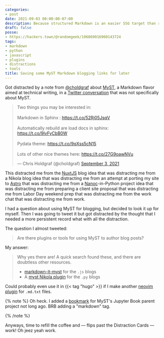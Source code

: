 ```yaml
---
categories:
- post
date: 2021-09-03 00:00:00-07:00
description: Because structured Markdown is an easier SSG target than reStructuredText
draft: false
posse:
- https://hackers.town/@randomgeek/106869016960143724
tags:
- markdown
- python
- javascript
- plugins
- distractions
- tools
title: Saving some MyST Markdown blogging links for later
---
```


Got distracted by a note from [@choldgraf][choldgraf] about [MyST][myst], a Markdown flavor
aimed at technical writing, in a [Twitter conversation][tweet-thread] that was not
specifically about MyST.

<blockquote class="twitter-tweet"><p lang="en" dir="ltr">Two things you may be interested in:<br><br>Markdown in Sphinx : <a href="https://t.co/52Rj05JsqV">https://t.co/52Rj05JsqV</a><br><br>Automatically rebuild are load docs in sphinx: <a href="https://t.co/9lvFyCbB0W">https://t.co/9lvFyCbB0W</a><br><br>Pydata theme: <a href="https://t.co/9qXss5cN15">https://t.co/9qXss5cN15</a><br><br>Lots of other nice themes here: <a href="https://t.co/27G9oawNVu">https://t.co/27G9oawNVu</a></p>&mdash; Chris Holdgraf (@choldgraf) <a href="https://twitter.com/choldgraf/status/1433802076438482949?ref_src=twsrc%5Etfw">September 3, 2021</a></blockquote> <script async src="https://platform.twitter.com/widgets.js" charset="utf-8"></script>

This distracted me from the [NuxtJS][nuxtjs] blog idea that was distracting me from a
Nikola blog idea that was distracting me from an attempt at porting my
site to [Astro][astro] that was distracting me from a [Nanoc][nanoc]-in-Python project
idea that was distracting me from preparing a client site proposal that was
distracting me from Labor Day weekend prep that was distracting me from the
work chat that was distracting me from work.

I had a question about using MyST for blogging, but decided to look it up for
myself. Then I was going to tweet it but got distracted by the thought that I
needed a more persistent record what with all the distraction.

The question I almost tweeted:

> Are there plugins or tools for using MyST to author blog posts?

My answer:

> Why yes there are! A quick search found these, and there are doubtless
> other resources.
>
> - [markdown-it-myst][] for the `.js` blogs
> - A [myst Nikola plugin][myst-nikola-plugin] for the `.py` blogs

Could probably even use it in {{< tag "hugo" >}} if I make another
[neovim plugin][neovim-plugin] for `.md.txt` files.

{% note %}
Oh heck. I added a [bookmark][] for MyST's Jupyter Book parent project not long
ago.  BRB adding a "markdown" tag.

[bookmark]: /post/2021/01/jupyterbook-org/
{% /note %}

Anyways, time to refill the coffee and — flips past the Distraction Cards
— work! Oh jeez yeah work.

[tweet-thread]: https://twitter.com/willmcgugan/status/1433735471323099139
[choldgraf]: https://twitter.com/choldgraf
[myst]: https://myst-parser.readthedocs.io/en/latest/
[nuxtjs]: https://nuxtjs.org/
[nanoc]: https://nanoc.app
[astro]: https://astro.build
[markdown-it-myst]: https://github.com/executablebooks/markdown-it-myst
[myst-nikola-plugin]: https://plugins.getnikola.com/v8/myst/
[neovim-plugin]: /post/2021/08/trying-a-thing-with-neovim
